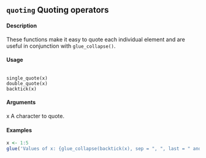 ## ``quoting`` Quoting operators

#### Description
These functions make it easy to quote each individual element and are useful in conjunction with ``glue_collapse()``.

#### Usage
<pre><code>
single_quote(x)
double_quote(x)
backtick(x)
</code></pre>

#### Arguments
x A character to quote.

#### Examples
```r
x <- 1:5
glue('Values of x: {glue_collapse(backtick(x), sep = ", ", last = " and ")}')
```
